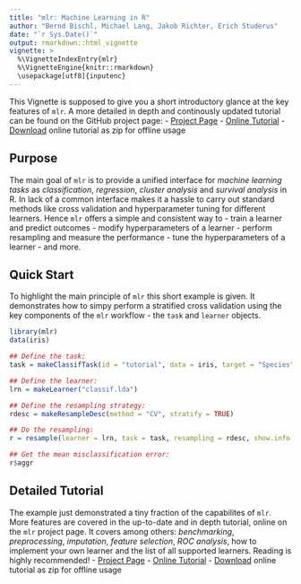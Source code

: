 ```yaml
---
title: "mlr: Machine Learning in R"
author: "Bernd Bischl, Michael Lang, Jakob Richter, Erich Studerus"
date: "`r Sys.Date()`"
output: rmarkdown::html_vignette
vignette: >
  %\VignetteIndexEntry{mlr}
  %\VignetteEngine{knitr::rmarkdown}
  \usepackage[utf8]{inputenc}
---
```


This Vignette is supposed to give you a short introductory glance at the key features of `mlr`.
A more detailed in depth and continously updated tutorial can be found on the GitHub project page: 
- [Project Page](https://github.com/berndbischl/mlr/)
- [Online Tutorial](http://berndbischl.github.io/mlr/tutorial/html/)
- [Download](http://berndbischl.github.io/mlr/tutorial/mlr_tutorial.zip) online tutorial as zip for offline usage

## Purpose

The main goal of `mlr` is to provide a unified interface for *machine learning tasks* as *classification*, *regression*, *cluster analysis* and *survival analysis* in R. 
In lack of a common interface makes it a hassle to carry out standard methods like cross validation and hyperparameter tuning for different learners.
Hence `mlr` offers a simple and consistent way to
- train a learner and predict outcomes
- modify hyperparameters of a learner
- perform resampling and measure the performance
- tune the hyperparameters of a learner
- and more.


## Quick Start

To highlight the main principle of `mlr` this short example is given.
It demonstrates how to simpy perform a stratified cross validation using the key components of the `mlr` workflow - the `task` and `learner` objects.

```r
library(mlr)
data(iris)

## Define the task:
task = makeClassifTask(id = "tutorial", data = iris, target = "Species")

## Define the learner:
lrn = makeLearner("classif.lda")

## Define the resampling strategy:
rdesc = makeResampleDesc(method = "CV", stratify = TRUE)

## Do the resampling:
r = resample(learner = lrn, task = task, resampling = rdesc, show.info = FALSE)

## Get the mean misclassification error:
r$aggr
````

## Detailed Tutorial

The example just demonstrated a tiny fraction of the capabilites of `mlr`.
More features are covered in the up-to-date and in depth tutorial, online on the `mlr` project page.
It covers among others: *benchmarking*, *preprocessing*, *imputation*, *feature selection*, *ROC analysis*, how to implement your own learner and the list of all supported learners.
Reading is highly recommended!
- [Project Page](https://github.com/berndbischl/mlr/)
- [Online Tutorial](http://berndbischl.github.io/mlr/tutorial/html/)
- [Download](http://berndbischl.github.io/mlr/tutorial/mlr_tutorial.zip) online tutorial as zip for offline usage
